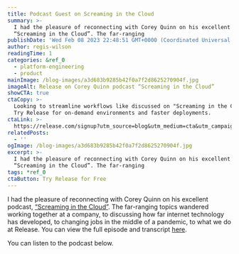 ```yaml
---
title: Podcast Guest on Screaming in the Cloud
summary: >-
  I had the pleasure of reconnecting with Corey Quinn on his excellent podcast,
  “Screaming in the Cloud”. The far-ranging 
publishDate: 'Wed Feb 08 2023 22:48:51 GMT+0000 (Coordinated Universal Time)'
author: regis-wilson
readingTime: 1
categories: &ref_0
  - platform-engineering
  - product
mainImage: /blog-images/a3d683b9285b42f0a7f2d8625270904f.jpg
imageAlt: Release on Corey Quinn podcast “Screaming in the Cloud”
showCTA: true
ctaCopy: >-
  Looking to streamline workflows like discussed on "Screaming in the Cloud"?
  Try Release for on-demand environments and faster deployments.
ctaLink: >-
  https://release.com/signup?utm_source=blog&utm_medium=cta&utm_campaign=blog-cta&utm_content=podcast-guest-on-screaming-in-the-cloud
relatedPosts:
  - ''
ogImage: /blog-images/a3d683b9285b42f0a7f2d8625270904f.jpg
excerpt: >-
  I had the pleasure of reconnecting with Corey Quinn on his excellent podcast,
  “Screaming in the Cloud”. The far-ranging 
tags: *ref_0
ctaButton: Try Release for Free
---
```


I had the pleasure of reconnecting with Corey Quinn on his excellent podcast, [“Screaming in the Cloud”](https://www.lastweekinaws.com/podcast/). The far-ranging topics wandered working together at a company, to discussing how far internet technology has developed, to changing jobs in the middle of a pandemic, to what we do at Release. You can view the full episode and transcript [here](https://www.lastweekinaws.com/podcast/screaming-in-the-cloud/reconnecting-with-an-old-boss-with-regis-wilson/).

You can listen to the podcast below.

